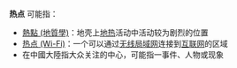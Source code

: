 '''热点''' 可能指：

* [[熱點_(地質學)|熱點 (地質學)]]：地壳上[[地热|地热]]活动中活动较为剧烈的位置
* [[热点_(Wi-Fi)|热点 (Wi-Fi)]]：一个可以通过[[无线局域网|无线局域网]]连接到[[互联网|互联网]]的区域
* 在中國大陸指大众关注的中心，可能指一事件、人物或现象

{{disambig|CAT=二字消歧义}}